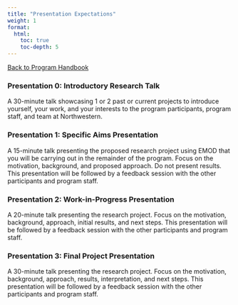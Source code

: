 ```yaml
---
title: "Presentation Expectations"
weight: 1 
format: 
  html: 
    toc: true
    toc-depth: 5
---
```

[[Back to Program Handbook](../program/program_resources/program_materials/2023_program_handbook.qmd)]{.aside}

### Presentation 0: Introductory Research Talk

A 30-minute talk showcasing 1 or 2 past or current projects to introduce yourself, your work, and your interests to the program participants, program staff, and team at Northwestern.

### Presentation 1: Specific Aims Presentation

A 15-minute talk presenting the proposed research project using EMOD that you will be carrying out in the remainder of the program. Focus on the motivation, background, and proposed approach. Do not present results. This presentation will be followed by a feedback session with the other participants and program staff.

### Presentation 2: Work-in-Progress Presentation

A 20-minute talk presenting the research project. Focus on the motivation, background, approach, initial results, and next steps. This presentation will be followed by a feedback session with the other participants and program staff.

### Presentation 3: Final Project Presentation

A 30-minute talk presenting the research project. Focus on the motivation, background, approach, results, interpretation, and next steps. This presentation will be followed by a feedback session with the other participants and program staff.
